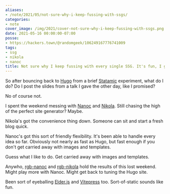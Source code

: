 ```yaml
---
aliases:
- /note/2021/05/not-sure-why-i-keep-fussing-with-ssgs/
categories:
- note
cover_image: /img/2021/cover-not-sure-why-i-keep-fussing-with-ssgs.png
date: 2021-05-16 00:00:00-07:00
posse:
- https://hackers.town/@randomgeek/106249167776741009
tags:
- ssg
- nikola
- nanoc
title: Not sure why I keep fussing with every single SSG. It's fun, I guess?
---
```


[Statamic]: /tags/statamic
[Hugo]: /tags/hugo
[Nanoc]: https://nanoc.app
[Nikola]: https://getnikola.com
[rgb-nanoc]: https://github.com/brianwisti/rgb-nanoc
[rgb-nikola]: https://github.com/brianwisti/rgb-nikola

So after bouncing back to [Hugo][] from a brief [Statamic][] experiment, what do I do?
Do I post the slides from a talk I gave the other day, like I promised?

No of course not.

I spent the weekend messing with [Nanoc][] and [Nikola][].
Still chasing the high of the perfect site generator?
Maybe.

Nikola's got the convenience thing down.
Someone can sit and start a fresh blog quick.

Nanoc's got this sort of friendly flexibility.
It's been able to handle every idea so far.
Obviously not nearly as fast as Hugo, but fast enough if you don't get carried away with images and templates.

Guess what I like to do.
Get carried away with images and templates.

[Elder.js]: https://elderguide.com/tech/elderjs/
[Vitepress]: https://vitepress.vuejs.org/

Anywho, [rgb-nanoc][] and [rgb-nikola][] hold the results of this lost weekend.
Might play more with Nanoc.
Might get back to tuning the Hugo site.

Been sort of eyeballing [Elder.js][] and [Vitepress][] too.
Sort-of-static sounds like fun.
